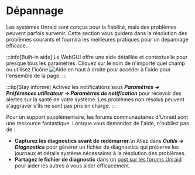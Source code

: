 # Dépannage

Les systèmes Unraid sont conçus pour la fiabilité, mais des problèmes peuvent parfois survenir. Cette section vous guidera dans la résolution des problèmes courants et fournira les meilleures pratiques pour un dépannage efficace.

:::info[Built-in aide]
Le WebGUI offre une aide détaillée et contextuelle pour presque tous les paramètres. Cliquez sur le nom de n'importe quel champ ou utilisez l'icône ![Aide](/img/Help-icon.jpg) en haut à droite pour accéder à l'aide pour l'ensemble de la page.
:::

:::tip[Stay informé]
Activez les notifications sous ***Paramètres → Préférences utilisateur → Paramètres de notification*** pour recevoir des alertes sur la santé de votre système. Les problèmes non résolus peuvent s'aggraver s'ils ne sont pas pris en charge.
:::

Pour un support supplémentaire, les forums communautaires d'Unraid sont une ressource fantastique. Lorsque vous demandez de l'aide, n'oubliez pas de :

- **Capturez les diagnostics avant de redémarrer.**\n  Allez dans ***Outils → Diagnostics*** pour générer un fichier de diagnostics qui préserve les journaux et détails système nécessaires à la résolution des problèmes.
- **Partagez le fichier de diagnostic** dans un [post sur les forums Unraid](http://forums.unraid.net/) pour aider les autres à vous aider efficacement.
